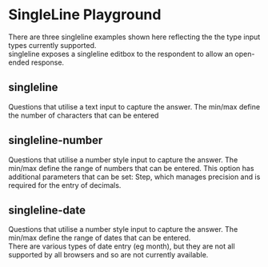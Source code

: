 

<Meta of={SinglelineStories} title="Templates/singleline" />

# SingleLine Playground
There are three singleline examples shown here reflecting the the type input types currently supported.  
singleline exposes a singleline editbox to the respondent to allow an open-ended response. 

## singleline
Questions that utilise a text input to capture the answer.  The min/max define the number of characters that can be entered
<Canvas of={SinglelineStories.text} />
<Controls of={SinglelineStories.text} />

## singleline-number
Questions that utilise a number style input to capture the answer. The min/max define the range of numbers that can be entered.
This option has additional parameters that can be set: Step, which manages precision and is required for the entry of decimals.
<Canvas of={SinglelineStories.number} />
<Controls of={SinglelineStories.number} />

## singleline-date
Questions that utilise a number style input to capture the answer. The min/max define the range of dates that can be entered.  
There are various types of date entry (eg month), but they are not all supported by all browsers and so are not currently available.

<Canvas of={SinglelineStories.date} />
<Controls of={SinglelineStories.date} />